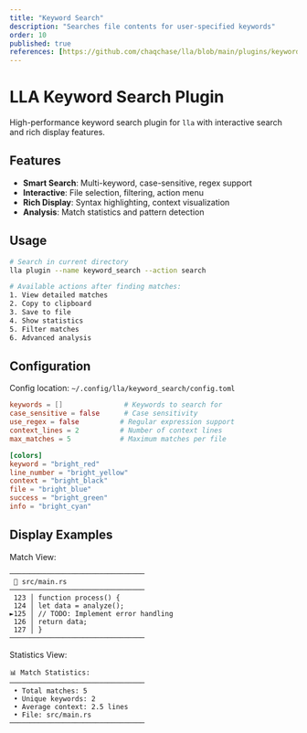 ```yaml
---
title: "Keyword Search"
description: "Searches file contents for user-specified keywords"
order: 10
published: true
references: [https://github.com/chaqchase/lla/blob/main/plugins/keyword_search]
---
```


# LLA Keyword Search Plugin

High-performance keyword search plugin for `lla` with interactive search and rich display features.

## Features

- **Smart Search**: Multi-keyword, case-sensitive, regex support
- **Interactive**: File selection, filtering, action menu
- **Rich Display**: Syntax highlighting, context visualization
- **Analysis**: Match statistics and pattern detection

## Usage

```bash
# Search in current directory
lla plugin --name keyword_search --action search

# Available actions after finding matches:
1. View detailed matches
2. Copy to clipboard
3. Save to file
4. Show statistics
5. Filter matches
6. Advanced analysis
```

## Configuration

Config location: `~/.config/lla/keyword_search/config.toml`

```toml
keywords = []               # Keywords to search for
case_sensitive = false      # Case sensitivity
use_regex = false          # Regular expression support
context_lines = 2          # Number of context lines
max_matches = 5            # Maximum matches per file

[colors]
keyword = "bright_red"
line_number = "bright_yellow"
context = "bright_black"
file = "bright_blue"
success = "bright_green"
info = "bright_cyan"
```

## Display Examples

Match View:

```
─────────────────────────────────
 📂 src/main.rs
─────────────────────────────────
 123 │ function process() {
 124 │ let data = analyze();
►125 │ // TODO: Implement error handling
 126 │ return data;
 127 │ }
─────────────────────────────────
```

Statistics View:

```
📊 Match Statistics:
─────────────────────────────────
 • Total matches: 5
 • Unique keywords: 2
 • Average context: 2.5 lines
 • File: src/main.rs
─────────────────────────────────
```

